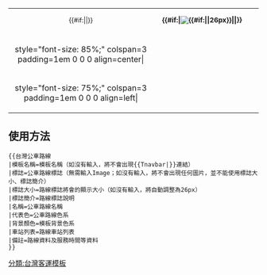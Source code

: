 {| style="background-color:{{{背景顏色}}};border:1px solid #999;margin:0.5em auto;width:92%;"
|-
|style="font-size: 80%;" width="6%" valign=top align=center|{{#if:{{{模板名稱|}}}|{{Tnavbar|{{{模板名稱}}}|mini=1}}|}}
|style="font-size: 85%;" width="78%" valign=top align=center|'''{{#if:{{{標誌|}}}|[[File:{{{標誌}}}|{{#if:{{{標誌大小|}}}|{{{標誌大小}}}|26px}}|{{{標誌簡介}}}]]|}} {{{名稱}}}'''
|style="font-size: 85%;" width="6%" valign=top align=center|
|-
|height=5px colspan=3 bgcolor={{{代表色}}}|
|-
|style="font-size: 85%;" colspan=3 padding=1em 0 0 0 align=center|{{{車站列表}}}
|-
|style="font-size: 75%;" colspan=3 padding=1em 0 0 0 align=left|{{{備註}}}
|}<noinclude>

== 使用方法 ==
 <nowiki>{{台灣公車路線
|模板名稱=模板名稱（如沒有輸入，將不會出現{{Tnavbar|}}連結）
|標誌=公車路線標誌（無需輸入Image；如沒有輸入，將不會出現任何圖片，並不能使用標誌大小、標誌簡介）
|標誌大小=路線標誌將會的顯示大小（如沒有輸入，將自動調整為26px）
|標誌簡介=路線標誌說明
|名稱=公車路線名稱
|代表色=公車路線色系
|背景顏色=模板背景色系
|車站列表=路線車站列表
|備註=路線資料及服務時間等資料
}}</nowiki>
[[分類:台灣客運模板]]
</noinclude>
